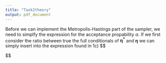 ```yaml
---
title: "Task2theory"
output: pdf_document
---
```


Before we can implement the Metropolis-Hastings part of the sampler, we need to simplfy the expression for the acceptance propability $\alpha$. If we first consider the ratio between true the full conditionals of $\boldsymbol{\eta^*}$ and $\boldsymbol{\eta}$ we can simply insert into the expression found in 1c)
$$

$$
